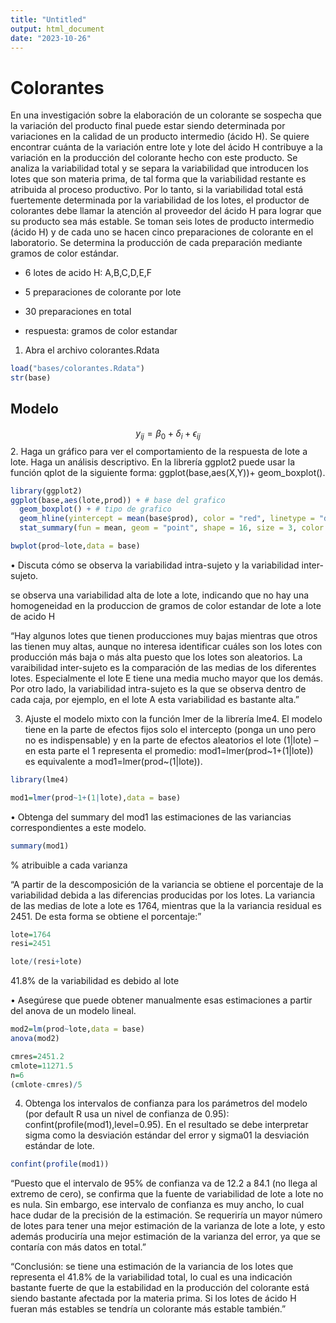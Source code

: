 ```yaml
---
title: "Untitled"
output: html_document
date: "2023-10-26"
---
```


# Colorantes
En una investigación sobre la elaboración de un colorante se sospecha que la variación del producto final
puede estar siendo determinada por variaciones en la calidad de un producto intermedio (ácido H). Se quiere
encontrar cuánta de la variación entre lote y lote del ácido H contribuye a la variación en la producción del
colorante hecho con este producto. Se analiza la variabilidad total y se separa la variabilidad que introducen
los lotes que son materia prima, de tal forma que la variabilidad restante es atribuida al proceso productivo.
Por lo tanto, si la variabilidad total está fuertemente determinada por la variabilidad de los lotes, el productor
de colorantes debe llamar la atención al proveedor del ácido H para lograr que su producto sea más estable.
Se toman seis lotes de producto intermedio (ácido H) y de cada uno se hacen cinco preparaciones de colorante
en el laboratorio. Se determina la producción de cada preparación mediante gramos de color estándar.

* 6 lotes de acido H: A,B,C,D,E,F
* 5 preparaciones de colorante por lote
* 30 preparaciones en total

* respuesta: gramos de color estandar

1. Abra el archivo colorantes.Rdata

```r
load("bases/colorantes.Rdata")
str(base)
```
## Modelo
$$y_{ij}=\beta_0+\delta_i+\epsilon_{ij}$$
2. Haga un gráfico para ver el comportamiento de la respuesta de lote a lote. Haga un análisis descriptivo.
En la librería ggplot2 puede usar la función qplot de la siguiente forma: ggplot(base,aes(X,Y))+ geom_boxplot().

```r
library(ggplot2)
ggplot(base,aes(lote,prod)) + # base del grafico 
  geom_boxplot() + # tipo de grafico 
  geom_hline(yintercept = mean(base$prod), color = "red", linetype = "dashed") + # agregar la media general
  stat_summary(fun = mean, geom = "point", shape = 16, size = 3, color = "red") # agregar medias condicionales
```
```r
bwplot(prod~lote,data = base)
```

• Discuta cómo se observa la variabilidad intra-sujeto y la variabilidad inter-sujeto.

se observa una variabilidad alta de lote a lote, indicando que no hay una homogeneidad en la produccion de gramos de color estandar de lote a lote de acido H

"Hay algunos lotes que tienen producciones muy bajas mientras que otros las tienen muy
altas, aunque no interesa identificar cuáles son los lotes con producción más baja o más alta
puesto que los lotes son aleatorios. La varaibilidad inter-sujeto es la comparación de las medias
de los diferentes lotes. Especialmente el lote E tiene una media mucho mayor que los demás.
Por otro lado, la variabilidad intra-sujeto es la que se observa dentro de cada caja, por ejemplo,
en el lote A esta variabilidad es bastante alta."

3. Ajuste el modelo mixto con la función lmer de la librería lme4. El modelo tiene en la parte de efectos
fijos solo el intercepto (ponga un uno pero no es indispensable) y en la parte de efectos aleatorios el lote
(1|lote) – en esta parte el 1 representa el promedio: mod1=lmer(prod~1+(1|lote)) es equivalente a
mod1=lmer(prod~(1|lote)).
```r
library(lme4)
```
```r
mod1=lmer(prod~1+(1|lote),data = base)
```

• Obtenga del summary del mod1 las estimaciones de las variancias correspondientes a este modelo.
```r
summary(mod1)
```
% atribuible a cada varianza

"A partir de la descomposición de la variancia se obtiene el porcentaje de la variabilidad
debida a las diferencias producidas por los lotes. La variancia de las medias de lote a lote es
1764, mientras que la la variancia residual es 2451. De esta forma se obtiene el porcentaje:"
```r
lote=1764     
resi=2451

lote/(resi+lote)
```
41.8% de la variabilidad es debido al lote 

• Asegúrese que puede obtener manualmente esas estimaciones a partir del anova de un modelo lineal.
```r
mod2=lm(prod~lote,data = base)
anova(mod2)
```
```r
cmres=2451.2
cmlote=11271.5
n=6
(cmlote-cmres)/5
```


4. Obtenga los intervalos de confianza para los parámetros del modelo (por default R usa un nivel de
confianza de 0.95): confint(profile(mod1),level=0.95). En el resultado se debe interpretar sigma
como la desviación estándar del error y sigma01 la desviación estándar de lote.
```r
confint(profile(mod1))
```

"Puesto que el intervalo de 95% de confianza va de 12.2 a 84.1 (no llega al extremo de cero),
se confirma que la fuente de variabilidad de lote a lote no es nula. Sin embargo, ese intervalo
de confianza es muy ancho, lo cual hace dudar de la precisión de la estimación. Se requeriría
un mayor número de lotes para tener una mejor estimación de la varianza de lote a lote, y esto
además produciría una mejor estimación de la varianza del error, ya que se contaría con más
datos en total."

"Conclusión: se tiene una estimación de la variancia de los lotes que representa el 41.8%
de la variabilidad total, lo cual es una indicación bastante fuerte de que la estabilidad en la
producción del colorante está siendo bastante afectada por la materia prima. Si los lotes de
ácido H fueran más estables se tendría un colorante más estable también."

